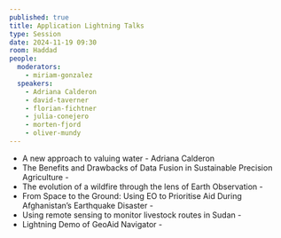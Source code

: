 ```yaml
---
published: true
title: Application Lightning Talks
type: Session
date: 2024-11-19 09:30
room: Haddad
people:
  moderators:
    - miriam-gonzalez
  speakers:
    - Adriana Calderon
    - david-taverner
    - florian-fichtner
    - julia-conejero
    - morten-fjord
    - oliver-mundy
---
```


- A new approach to valuing water - Adriana Calderon
- The Benefits and Drawbacks of Data Fusion in Sustainable Precision Agriculture - <Speaker name='morten-fjord' />
- The evolution of a wildfire through the lens of Earth Observation - <Speaker name='florian-fichtner' />
- From Space to the Ground: Using EO to Prioritise Aid During Afghanistan’s Earthquake Disaster - <Speaker name='julia-conejero' />
- Using remote sensing to monitor livestock routes in Sudan - <Speaker name='oliver-mundy' />
- Lightning Demo of GeoAid Navigator - <Speaker name='david-taverner' />